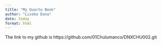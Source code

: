 ```yaml
---
title: "My Quarto Book"
author: "Liseko Dana"
date: today
format: html
---
```


The link to my github is https://github.com/01Chulumanco/DNXCHU002.git

